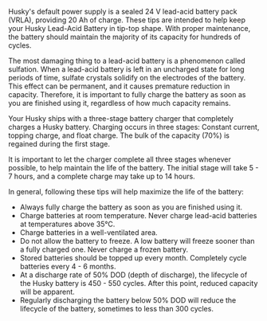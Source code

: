 Husky's default power supply is a sealed 24 V lead-acid battery pack (VRLA), providing 20 Ah of charge.
These tips are intended to help keep your Husky Lead-Acid Battery in tip-top shape.
With proper maintenance, the battery should maintain the majority of its capacity for hundreds of cycles.

The most damaging thing to a lead-acid battery is a phenomenon called sulfation.
When a lead-acid battery is left in an uncharged state for long periods of time, sulfate
crystals solidify on the electrodes of the battery.
This effect can be permanent, and it causes premature reduction in capacity.
Therefore, it is important to fully charge the battery as soon as you are finished using it,
regardless of how much capacity remains.

Your Husky ships with a three-stage battery charger that completely charges a Husky battery.
Charging occurs in three stages: Constant current, topping charge, and float charge.
The bulk of the capacity (70%) is regained during the first stage.

It is important to let the charger complete all three stages whenever possible, to help maintain the life of the battery.
The initial stage will take 5 - 7 hours, and a complete charge may take up to 14 hours.

In general, following these tips will help maximize the life of the battery:

- Always fully charge the battery as soon as you are finished using it.
- Charge batteries at room temperature. Never charge lead-acid batteries at temperatures above 35°C.
- Charge batteries in a well-ventilated area.
- Do not allow the battery to freeze. A low battery will freeze sooner than a fully charged one. Never charge a frozen battery.
- Stored batteries should be topped up every month. Completely cycle batteries every 4 - 6 months.
- At a discharge rate of 50% DOD (depth of discharge), the lifecycle of the Husky battery is 450 - 550 cycles.
  After this point, reduced capacity will be apparent.
- Regularly discharging the battery below 50% DOD will reduce the lifecycle of the battery, sometimes to less than 300 cycles.
